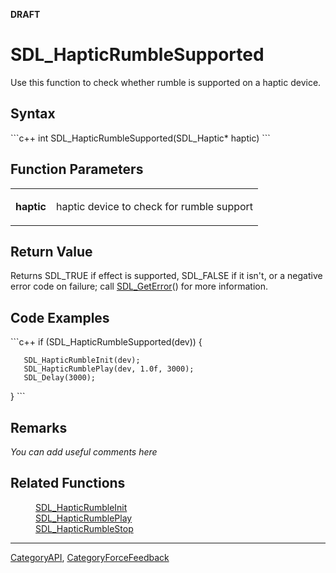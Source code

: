 <!-- pragma section-numbers off -->
<!-- pragma camelcase off -->
'''DRAFT'''

= SDL_HapticRumbleSupported =
Use this function to check whether rumble is supported on a haptic device.


== Syntax ==
```c++
int SDL_HapticRumbleSupported(SDL_Haptic* haptic)
```

== Function Parameters ==
{|
|'''haptic'''
|haptic device to check for rumble support
|}

== Return Value ==
Returns SDL_TRUE if effect is supported, SDL_FALSE if it isn't, or a negative error code on failure; call [[SDL_GetError]]() for more information.

== Code Examples ==
```c++
if (SDL_HapticRumbleSupported(dev)) {
    SDL_HapticRumbleInit(dev);
    SDL_HapticRumblePlay(dev, 1.0f, 3000);
    SDL_Delay(3000);
}
```

== Remarks ==
''You can add useful comments here''

== Related Functions ==
:[[SDL_HapticRumbleInit]]
:[[SDL_HapticRumblePlay]]
:[[SDL_HapticRumbleStop]]

----
[[CategoryAPI]], [[CategoryForceFeedback]]
